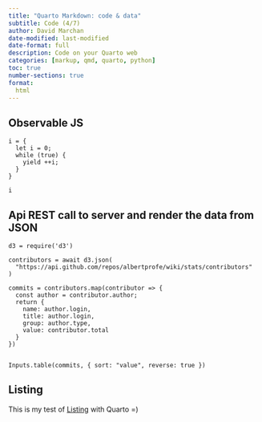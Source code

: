```yaml
---
title: "Quarto Markdown: code & data"
subtitle: Code (4/7)
author: David Marchan
date-modified: last-modified
date-format: full
description: Code on your Quarto web
categories: [markup, qmd, quarto, python]
toc: true
number-sections: true
format:
  html
---
```



## Observable JS


```ojs
i = {
  let i = 0;
  while (true) {
    yield ++i;
  }
}
```

```ojs
i 
```


## Api REST call to server and render the data from JSON

```ojs
d3 = require('d3')

contributors = await d3.json(
  "https://api.github.com/repos/albertprofe/wiki/stats/contributors"
)

commits = contributors.map(contributor => {
  const author = contributor.author;
  return {
    name: author.login,
    title: author.login,
    group: author.type,
    value: contributor.total
  }
})


Inputs.table(commits, { sort: "value", reverse: true })
```

## Listing

This is my test of [Listing](listing.qmd) with Quarto =)